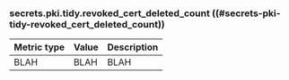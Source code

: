 ### secrets.pki.tidy.revoked_cert_deleted_count ((#secrets-pki-tidy-revoked_cert_deleted_count))

Metric type | Value | Description
----------- | ----- | -----------
BLAH     | BLAH    | BLAH